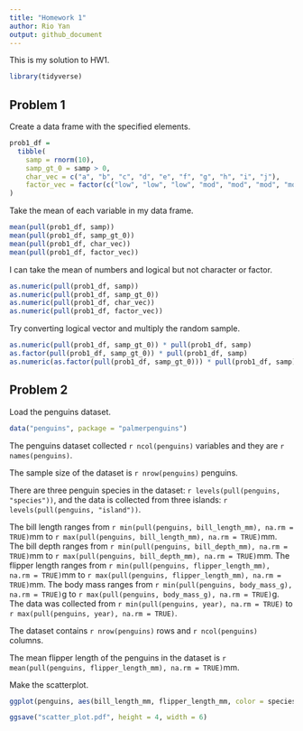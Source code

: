 ```yaml
---
title: "Homework 1"
author: Rio Yan
output: github_document
---
```


This is my solution to HW1. 

```r
library(tidyverse)
```


## Problem 1

Create a data frame with the specified elements.

```r
prob1_df = 
  tibble(
    samp = rnorm(10),
    samp_gt_0 = samp > 0,
    char_vec = c("a", "b", "c", "d", "e", "f", "g", "h", "i", "j"),
    factor_vec = factor(c("low", "low", "low", "mod", "mod", "mod", "mod", "high", "high", "high"))
)
```

Take the mean of each variable in my data frame.

```r
mean(pull(prob1_df, samp))
mean(pull(prob1_df, samp_gt_0))
mean(pull(prob1_df, char_vec))
mean(pull(prob1_df, factor_vec))
```

I can take the mean of numbers and logical but not character or factor.

```r
as.numeric(pull(prob1_df, samp))
as.numeric(pull(prob1_df, samp_gt_0))
as.numeric(pull(prob1_df, char_vec))
as.numeric(pull(prob1_df, factor_vec))
```

Try converting logical vector and multiply the random sample.
```r
as.numeric(pull(prob1_df, samp_gt_0)) * pull(prob1_df, samp)
as.factor(pull(prob1_df, samp_gt_0)) * pull(prob1_df, samp)
as.numeric(as.factor(pull(prob1_df, samp_gt_0))) * pull(prob1_df, samp)
```


## Problem 2

Load the penguins dataset.

```r
data("penguins", package = "palmerpenguins")
```

The penguins dataset collected `r ncol(penguins)` variables and they are `r names(penguins)`.

The sample size of the dataset is `r nrow(penguins)` penguins.

There are three penguin species in the dataset: `r levels(pull(penguins, "species"))`, and the data is collected from three islands: `r levels(pull(penguins, "island"))`.


The bill length ranges from `r min(pull(penguins, bill_length_mm), na.rm = TRUE)`mm to `r max(pull(penguins, bill_length_mm), na.rm = TRUE)`mm. 
The bill depth ranges from `r min(pull(penguins, bill_depth_mm), na.rm = TRUE)`mm to `r max(pull(penguins, bill_depth_mm), na.rm = TRUE)`mm. 
The flipper length ranges from `r min(pull(penguins, flipper_length_mm), na.rm = TRUE)`mm to `r max(pull(penguins, flipper_length_mm), na.rm = TRUE)`mm. 
The body mass ranges from `r min(pull(penguins, body_mass_g), na.rm = TRUE)`g to `r max(pull(penguins, body_mass_g), na.rm = TRUE)`g.
The data was collected from `r min(pull(penguins, year), na.rm = TRUE)` to `r max(pull(penguins, year), na.rm = TRUE)`.


The dataset contains `r nrow(penguins)` rows and `r ncol(penguins)` columns.

The mean flipper length of the penguins in the dataset is `r mean(pull(penguins, flipper_length_mm), na.rm = TRUE)`mm.




Make the scatterplot.

```r

ggplot(penguins, aes(bill_length_mm, flipper_length_mm, color = species)) + geom_point()

ggsave("scatter_plot.pdf", height = 4, width = 6)

```

